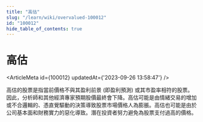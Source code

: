 ```yaml
---
title: "高估"
slug: "/learn/wiki/overvalued-100012"
id: "100012"
hide_table_of_contents: true
---
```



# 高估

<ArticleMeta id={100012} updatedAt={'2023-09-26 13:58:47'} />
<div className='border-solid border-b border-t-0 my-4 border-[var(--ifm-color-gray-300)]' />

高估的股票是指當前價格不與其盈利前景 (即盈利預測) 或其市盈率相符的股票。因此，分析師和其他經濟專家預期股價最終會下降。高估可能是由情緒交易的增加或不合邏輯的、憑直覺驅動的決策導致股票市場價格人為膨脹。高估也可能是由於公司基本面和財務實力的惡化導致。潛在投資者努力避免為股票支付過高的價格。
